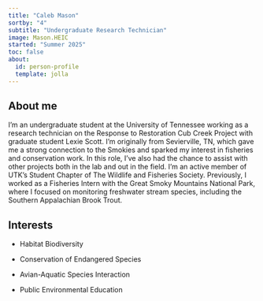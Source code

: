 ```yaml
---
title: "Caleb Mason"
sortby: "4"
subtitle: "Undergraduate Research Technician"
image: Mason.HEIC
started: "Summer 2025"
toc: false
about:
  id: person-profile
  template: jolla
---
```


::: {#person-profile}
:::

## About me

I'm an undergraduate student at the University of Tennessee working as a research technician on the Response to Restoration Cub Creek Project with graduate student Lexie Scott. I'm originally from Sevierville, TN, which gave me a strong connection to the Smokies and sparked my interest in fisheries and conservation work. In this role, I've also had the chance to assist with other projects both in the lab and out in the field. I'm an active member of UTK's Student Chapter of The Wildlife and Fisheries Society. Previously, I worked as a Fisheries Intern with the Great Smoky Mountains National Park, where I focused on monitoring freshwater stream species, including the Southern Appalachian Brook Trout. 

## Interests

-   Habitat Biodiversity

-   Conservation of Endangered Species

-   Avian-Aquatic Species Interaction

-   Public Environmental Education
